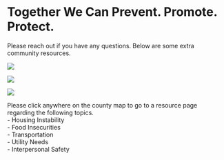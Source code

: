 # Together We Can Prevent. Promote. Protect.

Please reach out if you have any questions. Below are some extra community resources.

::: {#fig-ctyPopulationProfile layout-ncol="3"}
[![](Attachments/mnMap_polk.png)](https://allumacares.org/resources/client-forms/polk-county-resource-directory/)

[![](Attachments/mnMap_norman.png)](https://allumacares.org/mahnomen-county-resource-directory/)

[![](Attachments/mnMap_mahnomen.png)](https://allumacares.org/norman-county-resource-directory/)

Please click anywhere on the county map to go to a resource page regarding the following topics.\
- Housing Instability\
- Food Insecurities\
- Transportation\
- Utility Needs\
- Interpersonal Safety
:::